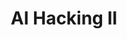 ---
title: AI Hacking II
type: general
time_start: 2023-03-26T14:00:00.000-05:00
week_number: 9
credit:
 - Anusha Ghosh
featured: true
location: Transportation Building 103
slides: Week 09_ AI Hacking II.pdf
recording: "https://youtu.be/FOFT1wvde90"
tags:
 - misc
 - ai
---